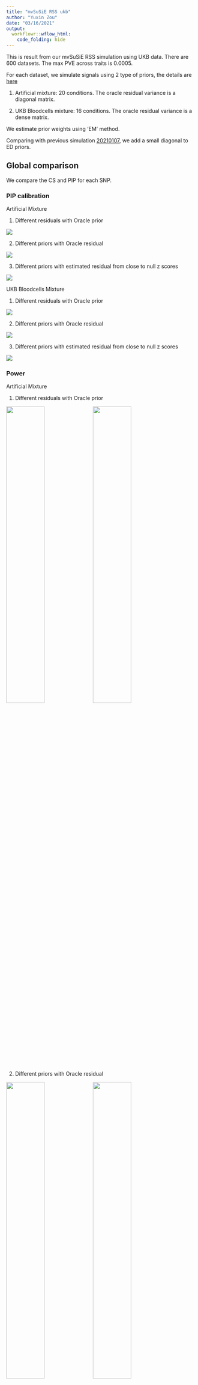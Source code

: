 ```yaml
---
title: "mvSuSiE RSS ukb"
author: "Yuxin Zou"
date: "03/16/2021"
output:
  workflowr::wflow_html:
    code_folding: hide
---
```


This is result from our mvSuSiE RSS simulation using UKB data. There are 600 datasets. The max PVE across traits is 0.0005.

For each dataset, we simulate signals using 2 type of priors, the details are [here](https://zouyuxin.github.io/mmbr-rss-dsc/create_simulation_priors.html)

1. Artificial mixture: 20 conditions. The oracle residual variance is a diagonal matrix.
   
2. UKB Bloodcells mixture: 16 conditions. The oracle residual variance is a dense matrix.
   
We estimate prior weights using ‘EM’ method.

Comparing with previous simulation [20210107](mmbr_rss_ukb_simulation_20210107.html), we add a small diagonal to ED priors. 

## Global comparison

We compare the CS and PIP for each SNP.

### PIP calibration

Artificial Mixture

1. Different residuals with Oracle prior

![](assets/ukb_rss_20210313/ukb_rss_20210313_pip_calibration/ukb_rss_pip_cali_simuartificial_mixture_ukb_glob_resid.png)

2. Different priors with Oracle residual

![](assets/ukb_rss_20210313/ukb_rss_20210313_pip_calibration/ukb_rss_pip_cali_simuartificial_mixture_ukb_glob_priors_oracleresid.png)

3. Different priors with estimated residual from close to null z scores

![](assets/ukb_rss_20210313/ukb_rss_20210313_pip_calibration/ukb_rss_pip_cali_simuartificial_mixture_ukb_glob_priors.png)

UKB Bloodcells Mixture

1. Different residuals with Oracle prior

![](assets/ukb_rss_20210313/ukb_rss_20210313_pip_calibration/ukb_rss_pip_cali_simuukb_bloodcells_mixture_glob_resid.png)

2. Different priors with Oracle residual

![](assets/ukb_rss_20210313/ukb_rss_20210313_pip_calibration/ukb_rss_pip_cali_simuukb_bloodcells_mixture_glob_priors_oracleresid.png)

3. Different priors with estimated residual from close to null z scores

![](assets/ukb_rss_20210313/ukb_rss_20210313_pip_calibration/ukb_rss_pip_cali_simuukb_bloodcells_mixture_glob_priors.png)

### Power

Artificial Mixture

1. Different residuals with Oracle prior

![](assets/ukb_rss_20210313/ukb_rss_20210313_roc/ukb_rss_roc_simuartificial_mixture_ukb_glob.pr.residual.png){width=45%} ![](assets/ukb_rss_20210313/ukb_rss_20210313_roc/ukb_rss_roc_simuartificial_mixture_ukb_glob.roc.residual.png){width=45%}

2. Different priors with Oracle residual

![](assets/ukb_rss_20210313/ukb_rss_20210313_roc/ukb_rss_roc_simuartificial_mixture_ukb_glob.pr.prior_oracleresid.png){width=45%} ![](assets/ukb_rss_20210313/ukb_rss_20210313_roc/ukb_rss_roc_simuartificial_mixture_ukb_glob.roc.prior_oracleresid.png){width=45%}

3. Different priors with estimated residual from Y

![](assets/ukb_rss_20210313/ukb_rss_20210313_roc/ukb_rss_roc_simuartificial_mixture_ukb_glob.pr.prior_residy.png){width=45%} ![](assets/ukb_rss_20210313/ukb_rss_20210313_roc/ukb_rss_roc_simuartificial_mixture_ukb_glob.roc.prior_residy.png){width=45%}

4. Different priors with estimated residual from close to null z scores

![](assets/ukb_rss_20210313/ukb_rss_20210313_roc/ukb_rss_roc_simuartificial_mixture_ukb_glob.pr.prior.png){width=45%} ![](assets/ukb_rss_20210313/ukb_rss_20210313_roc/ukb_rss_roc_simuartificial_mixture_ukb_glob.roc.prior.png){width=45%}

UKB Bloodcells Mixture

1. Different residuals with Oracle prior

![](assets/ukb_rss_20210313/ukb_rss_20210313_roc/ukb_rss_roc_simuukb_bloodcells_mixture_glob.pr.residual.png){width=45%} ![](assets/ukb_rss_20210313/ukb_rss_20210313_roc/ukb_rss_roc_simuukb_bloodcells_mixture_glob.roc.residual.png){width=45%}

2. Different priors with Oracle residual

![](assets/ukb_rss_20210313/ukb_rss_20210313_roc/ukb_rss_roc_simuukb_bloodcells_mixture_glob.pr.prior_oracleresid.png){width=45%} ![](assets/ukb_rss_20210313/ukb_rss_20210313_roc/ukb_rss_roc_simuukb_bloodcells_mixture_glob.roc.prior_oracleresid.png){width=45%}

3. Different priors with estimated residual from Y

![](assets/ukb_rss_20210313/ukb_rss_20210313_roc/ukb_rss_roc_simuukb_bloodcells_mixture_glob.pr.prior_residy.png){width=45%} ![](assets/ukb_rss_20210313/ukb_rss_20210313_roc/ukb_rss_roc_simuukb_bloodcells_mixture_glob.roc.prior_residy.png){width=45%}

4. Different priors with estimated residual from close to null z scores

![](assets/ukb_rss_20210313/ukb_rss_20210313_roc/ukb_rss_roc_simuukb_bloodcells_mixture_glob.pr.prior.png){width=45%} ![](assets/ukb_rss_20210313/ukb_rss_20210313_roc/ukb_rss_roc_simuukb_bloodcells_mixture_glob.roc.prior.png){width=45%}

### CS

Artificial Mixture

```r
library(dplyr)
library(kableExtra)
tb = readRDS('output/ukb_rss_20210313/ukb_rss_20210313_cs/ukb_rss_cs_simuartificial_mixture_ukb_glob.rds')
tb$method = rownames(tb)
rename = list('susie_suff+FALSE' = 'SuSiE',
              'susie_rss+FALSE' = 'SuSiE-RSS',
              'mnm_suff_oracle+oracle' = 'mvSuSiE Oracle prior Oracle residual',
              'mnm_suff_oracle+covY' = 'mvSuSiE Oracle prior Y residual',
              'mnm_suff_identity+oracle' = 'mvSuSiE Random effects prior Oracle residual',
              'mnm_suff_identity+covY' = 'mvSuSiE Random effects prior Y residual',
              'mnm_suff_naive+oracle' = 'mvSuSiE Default prior Oracle residual',
              'mnm_suff_naive+covY' = 'mvSuSiE Default prior Y residual',
              'mnm_suff_ed+oracle' = 'mvSuSiE ED prior Oracle residual',
              'mnm_suff_ed+covY' = 'mvSuSiE ED prior Y residual',
              'mnm_suff_ed_ddcan+oracle' = 'mvSuSiE ED+default prior Oracle residual',
              'mnm_suff_ed_ddcan+covY' = 'mvSuSiE ED+default prior Y residual',
              'mnm_rss_oracle+oracle' = 'mvSuSiE-RSS Oracle prior Oracle residual',
              'mnm_rss_oracle+identity' = 'mvSuSiE-RSS Oracle prior Identity residual',
              'mnm_rss_oracle+nullz' = 'mvSuSiE-RSS Oracle prior z residual', 
              'mnm_rss_oracle+corY' = 'mvSuSiE-RSS Oracle prior Y residual',
              'mnm_rss_identity+oracle' = 'mvSuSiE-RSS Random effects prior Oracle residual',
              'mnm_rss_shared+oracle' = 'mvSuSiE-RSS Fixed effects prior Oracle residual',
              'mnm_rss_naive+oracle' = 'mvSuSiE-RSS Default prior Oracle residual',
              'mnm_rss_ed+oracle' = 'mvSuSiE-RSS ED prior Oracle residual',
              'mnm_rss_ed_ddcan+oracle' = 'mvSuSiE-RSS ED+default prior Oracle residual',
              'mnm_rss_identity_corY+corY' = 'mvSuSiE-RSS Random effects prior Y residual',
              'mnm_rss_shared_corY+corY' = 'mvSuSiE-RSS Fixed effects prior Y residual',
              'mnm_rss_naive_corY+corY' = 'mvSuSiE-RSS Default prior Y residual',
              'mnm_rss_ed_corY+corY' = 'mvSuSiE-RSS ED prior Y residual',
              'mnm_rss_ed_ddcan_corY+corY' = 'mvSuSiE-RSS ED+default prior Y residual',
              'mnm_rss_identity_corZ+nullz' = 'mvSuSiE-RSS Random effects prior z residual',
              'mnm_rss_shared_corZ+nullz' = 'mvSuSiE-RSS Fixed effects prior z residual',
              'mnm_rss_naive_corZ+nullz' = 'mvSuSiE-RSS Default prior z residual',
              'mnm_rss_ed_corZ+nullz' = 'mvSuSiE-RSS ED prior z residual',
              'mnm_rss_ed_ddcan_corZ+nullz' = 'mvSuSiE-RSS ED+default prior z residual')
```

1. Different residuals with Oracle prior

![](assets/ukb_rss_20210313/ukb_rss_20210313_cs/ukb_rss_cs_simuartificial_mixture_ukb_glob_resid_plots.png)

```r
methods_resid = c('mnm_suff_oracle+oracle','mnm_rss_oracle+oracle', 
                  'mnm_rss_oracle+identity','mnm_rss_oracle+nullz','mnm_rss_oracle+corY')
rates_resid = tb %>% filter(method %in% methods_resid)
rates_resid$method = sapply(rates_resid$method, function(x) rename[[x]])
rates_resid$method = gsub(' Oracle prior', '', rates_resid$method)
rates_resid = rates_resid[match(c('mvSuSiE Oracle residual','mvSuSiE-RSS Oracle residual','mvSuSiE-RSS Identity residual',
                                  'mvSuSiE-RSS Y residual','mvSuSiE-RSS z residual'), rates_resid$method),]
rates_resid[,c('size', 'purity', 'overlap', 'power', 'fdr', 'coverage')] %>% kbl() %>% kable_styling()
```

2. Different priors with Oracle residual

![](assets/ukb_rss_20210313/ukb_rss_20210313_cs/ukb_rss_cs_simuartificial_mixture_ukb_glob_priors_oracleresid_plots.png)

```r
methods_prior_oracleresid = c('mnm_rss_oracle+oracle', 'mnm_rss_identity+oracle', 'mnm_rss_shared+oracle',
                              'mnm_rss_naive+oracle', 'mnm_rss_ed+oracle','mnm_rss_ed_ddcan+oracle')
rates_priors_oracleresid = tb %>% filter(method %in% methods_prior_oracleresid)
rates_priors_oracleresid$method = sapply(rates_priors_oracleresid$method, function(x) rename[[x]])
rates_priors_oracleresid$method = gsub(' Oracle residual', '', rates_priors_oracleresid$method)
rates_priors_oracleresid = rates_priors_oracleresid[match(c('mvSuSiE-RSS Oracle prior','mvSuSiE-RSS Fixed effects prior',
                                                            'mvSuSiE-RSS Random effects prior','mvSuSiE-RSS Default prior',
                                                            'mvSuSiE-RSS ED prior','mvSuSiE-RSS ED+default prior'), 
                                                          rates_priors_oracleresid$method),]
rates_priors_oracleresid[,c('size', 'purity', 'overlap', 'power', 'fdr', 'coverage')] %>% kbl() %>% kable_styling()
```

3. Different priors with estimated residual from Y

![](assets/ukb_rss_20210313/ukb_rss_20210313_cs/ukb_rss_cs_simuartificial_mixture_ukb_glob_priors_yresid_plots.png)

```r
methods_prior_y = c('mnm_rss_oracle+corY', 'mnm_rss_identity_corY+corY',
                        'mnm_rss_shared_corY+corY', 'mnm_rss_naive_corY+corY',
                        "mnm_rss_ed_corY+corY","mnm_rss_ed_ddcan_corY+corY")
rates_priors_yresid = tb %>% filter(method %in% methods_prior_y)
rates_priors_yresid$method = sapply(rates_priors_yresid$method, function(x) rename[[x]])
rates_priors_yresid$method = gsub(' Y residual', '', rates_priors_yresid$method)
rates_priors_yresid = rates_priors_yresid[match(c('mvSuSiE-RSS Oracle prior','mvSuSiE-RSS Fixed effects prior',
                                                  'mvSuSiE-RSS Random effects prior','mvSuSiE-RSS Default prior',
                                                  'mvSuSiE-RSS ED prior','mvSuSiE-RSS ED+default prior'), 
                                                rates_priors_yresid$method),]
rates_priors_yresid[,c('size', 'purity', 'overlap', 'power', 'fdr', 'coverage')] %>% kbl() %>% kable_styling()
```

4. Different priors with estimated residual from close to null z scores

![](assets/ukb_rss_20210313/ukb_rss_20210313_cs/ukb_rss_cs_simuartificial_mixture_ukb_glob_priors_plots.png)

```r
methods_prior = c('mnm_rss_oracle+nullz', 'mnm_rss_identity_corZ+nullz', 
                  'mnm_rss_shared_corZ+nullz', 'mnm_rss_naive_corZ+nullz',
                  'mnm_rss_ed_corZ+nullz', 'mnm_rss_ed_ddcan_corZ+nullz')
rates_priors = tb %>% filter(method %in% methods_prior)
rates_priors$method = sapply(rates_priors$method, function(x) rename[[x]])
rates_priors$method = gsub(' Y residual', '', rates_priors$method)
rates_priors$method = gsub(' z residual', '', rates_priors$method)
rates_priors = rates_priors[match(c('mvSuSiE-RSS Oracle prior', 'mvSuSiE-RSS Random effects prior',
                                    'mvSuSiE-RSS Fixed effects prior','mvSuSiE-RSS Default prior',
                                    'mvSuSiE-RSS ED prior','mvSuSiE-RSS ED+default prior'), rates_priors$method),]
rates_priors[,c('size', 'purity', 'overlap', 'power', 'fdr', 'coverage')] %>% kbl() %>% kable_styling()
```

UKB Bloodcells Mixture

```r
tb = readRDS('output/ukb_rss_20210313/ukb_rss_20210313_cs/ukb_rss_cs_simuukb_bloodcells_mixture_glob.rds')
tb$method = rownames(tb)
```

1. Different residuals with Oracle prior

![](assets/ukb_rss_20210313/ukb_rss_20210313_cs/ukb_rss_cs_simuukb_bloodcells_mixture_glob_resid_plots.png)

```r
methods_resid = c('mnm_suff_oracle+oracle','mnm_rss_oracle+oracle', 
                  'mnm_rss_oracle+identity','mnm_rss_oracle+nullz','mnm_rss_oracle+corY')
rates_resid = tb %>% filter(method %in% methods_resid)
rates_resid$method = sapply(rates_resid$method, function(x) rename[[x]])
rates_resid$method = gsub(' Oracle prior', '', rates_resid$method)
rates_resid = rates_resid[match(c('mvSuSiE Oracle residual','mvSuSiE-RSS Oracle residual','mvSuSiE-RSS Identity residual',
                                  'mvSuSiE-RSS Y residual','mvSuSiE-RSS z residual'), rates_resid$method),]
rates_resid[,c('size', 'purity', 'overlap', 'power', 'fdr', 'coverage')] %>% kbl() %>% kable_styling()
```

2. Different priors with Oracle residual

![](assets/ukb_rss_20210313/ukb_rss_20210313_cs/ukb_rss_cs_simuukb_bloodcells_mixture_glob_priors_oracleresid_plots.png)
```r
methods_prior_oracleresid = c('mnm_rss_oracle+oracle', 'mnm_rss_identity+oracle', 'mnm_rss_shared+oracle',
                              'mnm_rss_naive+oracle', 'mnm_rss_ed+oracle','mnm_rss_ed_ddcan+oracle')
rates_priors_oracleresid = tb %>% filter(method %in% methods_prior_oracleresid)
rates_priors_oracleresid$method = sapply(rates_priors_oracleresid$method, function(x) rename[[x]])
rates_priors_oracleresid$method = gsub(' Oracle residual', '', rates_priors_oracleresid$method)
rates_priors_oracleresid = rates_priors_oracleresid[match(c('mvSuSiE-RSS Oracle prior','mvSuSiE-RSS Fixed effects prior',
                                                            'mvSuSiE-RSS Random effects prior','mvSuSiE-RSS Default prior',
                                                            'mvSuSiE-RSS ED prior','mvSuSiE-RSS ED+default prior'), 
                                                          rates_priors_oracleresid$method),]
rates_priors_oracleresid[,c('size', 'purity', 'overlap', 'power', 'fdr', 'coverage')] %>% kbl() %>% kable_styling()
```

3. Different priors with estimated residual from Y

![](assets/ukb_rss_20210313/ukb_rss_20210313_cs/ukb_rss_cs_simuukb_bloodcells_mixture_glob_priors_yresid_plots.png)

```r
methods_prior_y = c('mnm_rss_oracle+corY', 'mnm_rss_identity_corY+corY',
                        'mnm_rss_shared_corY+corY', 'mnm_rss_naive_corY+corY',
                        "mnm_rss_ed_corY+corY","mnm_rss_ed_ddcan_corY+corY")
rates_priors_yresid = tb %>% filter(method %in% methods_prior_y)
rates_priors_yresid$method = sapply(rates_priors_yresid$method, function(x) rename[[x]])
rates_priors_yresid$method = gsub(' Y residual', '', rates_priors_yresid$method)
rates_priors_yresid = rates_priors_yresid[match(c('mvSuSiE-RSS Oracle prior','mvSuSiE-RSS Fixed effects prior',
                                                  'mvSuSiE-RSS Random effects prior','mvSuSiE-RSS Default prior',
                                                  'mvSuSiE-RSS ED prior','mvSuSiE-RSS ED+default prior'), 
                                                rates_priors_yresid$method),]
rates_priors_yresid[,c('size', 'purity', 'overlap', 'power', 'fdr', 'coverage')] %>% kbl() %>% kable_styling()
```

4. Different priors with estimated residual from close to null z scores

![](assets/ukb_rss_20210313/ukb_rss_20210313_cs/ukb_rss_cs_simuukb_bloodcells_mixture_glob_priors_plots.png)

```r
methods_prior = c('mnm_rss_oracle+nullz', 'mnm_rss_identity_corZ+nullz', 
                  'mnm_rss_shared_corZ+nullz', 'mnm_rss_naive_corZ+nullz',
                  'mnm_rss_ed_corZ+nullz', 'mnm_rss_ed_ddcan_corZ+nullz')
rates_priors = tb %>% filter(method %in% methods_prior)
rates_priors$method = sapply(rates_priors$method, function(x) rename[[x]])
rates_priors$method = gsub(' Y residual', '', rates_priors$method)
rates_priors$method = gsub(' z residual', '', rates_priors$method)
rates_priors = rates_priors[match(c('mvSuSiE-RSS Oracle prior', 'mvSuSiE-RSS Random effects prior',
                                    'mvSuSiE-RSS Fixed effects prior','mvSuSiE-RSS Default prior',
                                    'mvSuSiE-RSS ED prior','mvSuSiE-RSS ED+default prior'), rates_priors$method),]
rates_priors[,c('size', 'purity', 'overlap', 'power', 'fdr', 'coverage')] %>% kbl() %>% kable_styling()
```

## Trait specific comparison

We compare the CS and PIP for each SNP in each trait.

### PIP calibration

Artificial Mixture

1. Different residuals with Oracle prior

![](assets/ukb_rss_20210313/ukb_rss_20210313_pip_calibration/ukb_rss_pip_cali_simuartificial_mixture_ukb_cond_resid.png)

2. Different priors with Oracle residual

![](assets/ukb_rss_20210313/ukb_rss_20210313_pip_calibration/ukb_rss_pip_cali_simuartificial_mixture_ukb_cond_priors_oracleresid.png)

3. Different priors with estimated residual from close to null z scores

![](assets/ukb_rss_20210313/ukb_rss_20210313_pip_calibration/ukb_rss_pip_cali_simuartificial_mixture_ukb_cond_priors.png)

UKB Bloodcells Mixture

1. Different residuals with Oracle prior

![](assets/ukb_rss_20210313/ukb_rss_20210313_pip_calibration/ukb_rss_pip_cali_simuukb_bloodcells_mixture_cond_resid.png)

2. Different priors with Oracle residual

![](assets/ukb_rss_20210313/ukb_rss_20210313_pip_calibration/ukb_rss_pip_cali_simuukb_bloodcells_mixture_cond_priors_oracleresid.png)

3. Different priors with estimated residual from close to null z scores

![](assets/ukb_rss_20210313/ukb_rss_20210313_pip_calibration/ukb_rss_pip_cali_simuukb_bloodcells_mixture_cond_priors.png)

### Power

Artificial Mixture

1. Different residuals with Oracle prior

![](assets/ukb_rss_20210313/ukb_rss_20210313_roc/ukb_rss_roc_simuartificial_mixture_ukb_cond.pr.residual.png){width=45%} ![](assets/ukb_rss_20210313/ukb_rss_20210313_roc/ukb_rss_roc_simuartificial_mixture_ukb_cond.roc.residual.png){width=45%}

2. Different priors with Oracle residual

![](assets/ukb_rss_20210313/ukb_rss_20210313_roc/ukb_rss_roc_simuartificial_mixture_ukb_cond.pr.prior_oracleresid.png){width=45%} ![](assets/ukb_rss_20210313/ukb_rss_20210313_roc/ukb_rss_roc_simuartificial_mixture_ukb_cond.roc.prior_oracleresid.png){width=45%}

3. Different priors with estimated residual from close to null z scores

![](assets/ukb_rss_20210313/ukb_rss_20210313_roc/ukb_rss_roc_simuartificial_mixture_ukb_cond.pr.prior.png){width=45%} ![](assets/ukb_rss_20210313/ukb_rss_20210313_roc/ukb_rss_roc_simuartificial_mixture_ukb_cond.roc.prior.png){width=45%}

UKB Bloodcells Mixture

1. Different residuals with Oracle prior

![](assets/ukb_rss_20210313/ukb_rss_20210313_roc/ukb_rss_roc_simuukb_bloodcells_mixture_cond.pr.residual.png){width=45%} ![](assets/ukb_rss_20210313/ukb_rss_20210313_roc/ukb_rss_roc_simuukb_bloodcells_mixture_cond.roc.residual.png){width=45%}

2. Different priors with Oracle residual

![](assets/ukb_rss_20210313/ukb_rss_20210313_roc/ukb_rss_roc_simuukb_bloodcells_mixture_cond.pr.prior_oracleresid.png){width=45%} ![](assets/ukb_rss_20210313/ukb_rss_20210313_roc/ukb_rss_roc_simuukb_bloodcells_mixture_cond.roc.prior_oracleresid.png){width=45%}

3. Different priors with estimated residual from close to null z scores

![](assets/ukb_rss_20210313/ukb_rss_20210313_roc/ukb_rss_roc_simuukb_bloodcells_mixture_cond.pr.prior.png){width=45%} ![](assets/ukb_rss_20210313/ukb_rss_20210313_roc/ukb_rss_roc_simuukb_bloodcells_mixture_cond.roc.prior.png){width=45%}

### CS

Artificial Mixture

```r
tb = readRDS('output/ukb_rss_20210313/ukb_rss_20210313_cs/ukb_rss_cs_simuartificial_mixture_ukb_cond.rds')
tb$method = rownames(tb)
```

1. Different residuals with Oracle prior

![](assets/ukb_rss_20210313/ukb_rss_20210313_cs/ukb_rss_cs_simuartificial_mixture_ukb_cond_resid_plots.png)

```r
methods_resid = c('susie_suff+FALSE','susie_rss+FALSE','mnm_suff_oracle+oracle','mnm_rss_oracle+oracle', 
                  'mnm_rss_oracle+identity','mnm_rss_oracle+nullz','mnm_rss_oracle+corY')
rates_resid = tb %>% filter(method %in% methods_resid)
rates_resid$method = sapply(rates_resid$method, function(x) rename[[x]])
rates_resid$method = gsub(' Oracle prior', '', rates_resid$method)
rates_resid = rates_resid[match(c('SuSiE', 'SuSiE-RSS',
                                  'mvSuSiE Oracle residual','mvSuSiE-RSS Oracle residual','mvSuSiE-RSS Identity residual',
                                  'mvSuSiE-RSS Y residual','mvSuSiE-RSS z residual'), rates_resid$method),]
rates_resid[,c('size', 'purity', 'power', 'fdr', 'coverage')] %>% kbl() %>% kable_styling()
```

2. Different priors with Oracle residual

![](assets/ukb_rss_20210313/ukb_rss_20210313_cs/ukb_rss_cs_simuartificial_mixture_ukb_cond_priors_oraclereid_plots.png)

```r
methods_prior_oracleresid = c('susie_suff+FALSE','susie_rss+FALSE',
                              'mnm_rss_oracle+oracle', 'mnm_rss_identity+oracle', 'mnm_rss_shared+oracle',
                              'mnm_rss_naive+oracle', 'mnm_rss_ed+oracle','mnm_rss_ed_ddcan+oracle')
rates_priors_oracleresid = tb %>% filter(method %in% methods_prior_oracleresid)
rates_priors_oracleresid$method = sapply(rates_priors_oracleresid$method, function(x) rename[[x]])
rates_priors_oracleresid$method = gsub(' Oracle residual', '', rates_priors_oracleresid$method)
rates_priors_oracleresid = rates_priors_oracleresid[match(c('SuSiE', 'SuSiE-RSS',
                                                            'mvSuSiE-RSS Oracle prior','mvSuSiE-RSS Fixed effects prior',
                                                            'mvSuSiE-RSS Random effects prior','mvSuSiE-RSS Default prior',
                                                            'mvSuSiE-RSS ED prior','mvSuSiE-RSS ED+default prior'), 
                                                          rates_priors_oracleresid$method),]
rates_priors_oracleresid[,c('size', 'purity', 'power', 'fdr', 'coverage')] %>% kbl() %>% kable_styling()
```

3. Different priors with estimated residual from Y

![](assets/ukb_rss_20210313/ukb_rss_20210313_cs/ukb_rss_cs_simuartificial_mixture_ukb_cond_priors_yresid_plots.png)

```r
methods_prior_y = c('susie_suff+FALSE','susie_rss+FALSE',
                    'mnm_rss_oracle+corY', 'mnm_rss_identity_corY+corY',
                    'mnm_rss_shared_corY+corY', 'mnm_rss_naive_corY+corY',
                    "mnm_rss_ed_corY+corY","mnm_rss_ed_ddcan_corY+corY")
rates_priors_yresid = tb %>% filter(method %in% methods_prior_y)
rates_priors_yresid$method = sapply(rates_priors_yresid$method, function(x) rename[[x]])
rates_priors_yresid$method = gsub(' Y residual', '', rates_priors_yresid$method)
rates_priors_yresid = rates_priors_yresid[match(c('SuSiE', 'SuSiE-RSS','mvSuSiE-RSS Oracle prior','mvSuSiE-RSS Fixed effects prior',
                                                  'mvSuSiE-RSS Random effects prior','mvSuSiE-RSS Default prior',
                                                  'mvSuSiE-RSS ED prior','mvSuSiE-RSS ED+default prior'), 
                                                rates_priors_yresid$method),]
rates_priors_yresid[,c('size', 'purity', 'power', 'fdr', 'coverage')] %>% kbl() %>% kable_styling()
```

4. Different priors with estimated residual from close to null z scores

![](assets/ukb_rss_20210313/ukb_rss_20210313_cs/ukb_rss_cs_simuartificial_mixture_ukb_cond_priors_plots.png)

```r
methods_prior = c('susie_suff+FALSE','susie_rss+FALSE',
                  'mnm_rss_oracle+nullz', 'mnm_rss_identity_corZ+nullz', 
                  'mnm_rss_shared_corZ+nullz', 'mnm_rss_naive_corZ+nullz',
                  'mnm_rss_ed_corZ+nullz', 'mnm_rss_ed_ddcan_corZ+nullz')
rates_priors = tb %>% filter(method %in% methods_prior)
rates_priors$method = sapply(rates_priors$method, function(x) rename[[x]])
rates_priors$method = gsub(' Y residual', '', rates_priors$method)
rates_priors$method = gsub(' z residual', '', rates_priors$method)
rates_priors = rates_priors[match(c('SuSiE', 'SuSiE-RSS','mvSuSiE-RSS Oracle prior', 'mvSuSiE-RSS Random effects prior',
                                    'mvSuSiE-RSS Fixed effects prior','mvSuSiE-RSS Default prior',
                                    'mvSuSiE-RSS ED prior','mvSuSiE-RSS ED+default prior'), rates_priors$method),]
rates_priors[,c('size', 'purity', 'power', 'fdr', 'coverage')] %>% kbl() %>% kable_styling()
```

UKB Bloodcells Mixture

```r
tb = readRDS('output/ukb_rss_20210313/ukb_rss_20210313_cs/ukb_rss_cs_simuukb_bloodcells_mixture_cond.rds')
tb$method = rownames(tb)
```

1. Different residuals with Oracle prior

![](assets/ukb_rss_20210313/ukb_rss_20210313_cs/ukb_rss_cs_simuukb_bloodcells_mixture_cond_resid_plots.png)

```r
methods_resid = c('susie_suff+FALSE','susie_rss+FALSE','mnm_suff_oracle+oracle','mnm_rss_oracle+oracle', 
                  'mnm_rss_oracle+identity','mnm_rss_oracle+nullz','mnm_rss_oracle+corY')
rates_resid = tb %>% filter(method %in% methods_resid)
rates_resid$method = sapply(rates_resid$method, function(x) rename[[x]])
rates_resid$method = gsub(' Oracle prior', '', rates_resid$method)
rates_resid = rates_resid[match(c('SuSiE', 'SuSiE-RSS',
                                  'mvSuSiE Oracle residual','mvSuSiE-RSS Oracle residual','mvSuSiE-RSS Identity residual',
                                  'mvSuSiE-RSS Y residual','mvSuSiE-RSS z residual'), rates_resid$method),]
rates_resid[,c('size', 'purity', 'power', 'fdr', 'coverage')] %>% kbl() %>% kable_styling()
```


2. Different priors with Oracle residual

![](assets/ukb_rss_20210313/ukb_rss_20210313_cs/ukb_rss_cs_simuukb_bloodcells_mixture_cond_priors_oraclereid_plots.png)
```r
methods_prior_oracleresid = c('susie_suff+FALSE','susie_rss+FALSE',
                              'mnm_rss_oracle+oracle', 'mnm_rss_identity+oracle', 'mnm_rss_shared+oracle',
                              'mnm_rss_naive+oracle', 'mnm_rss_ed+oracle','mnm_rss_ed_ddcan+oracle')
rates_priors_oracleresid = tb %>% filter(method %in% methods_prior_oracleresid)
rates_priors_oracleresid$method = sapply(rates_priors_oracleresid$method, function(x) rename[[x]])
rates_priors_oracleresid$method = gsub(' Oracle residual', '', rates_priors_oracleresid$method)
rates_priors_oracleresid = rates_priors_oracleresid[match(c('SuSiE', 'SuSiE-RSS',
                                                            'mvSuSiE-RSS Oracle prior','mvSuSiE-RSS Fixed effects prior',
                                                            'mvSuSiE-RSS Random effects prior','mvSuSiE-RSS Default prior',
                                                            'mvSuSiE-RSS ED prior','mvSuSiE-RSS ED+default prior'), 
                                                          rates_priors_oracleresid$method),]
rates_priors_oracleresid[,c('size', 'purity', 'power', 'fdr', 'coverage')] %>% kbl() %>% kable_styling()
```

3. Different priors with estimated residual from Y

![](assets/ukb_rss_20210313/ukb_rss_20210313_cs/ukb_rss_cs_simuukb_bloodcells_mixture_cond_priors_yresid_plots.png)

```r
methods_prior_y = c('susie_suff+FALSE','susie_rss+FALSE',
                    'mnm_rss_oracle+corY', 'mnm_rss_identity_corY+corY',
                    'mnm_rss_shared_corY+corY', 'mnm_rss_naive_corY+corY',
                    "mnm_rss_ed_corY+corY","mnm_rss_ed_ddcan_corY+corY")
rates_priors_yresid = tb %>% filter(method %in% methods_prior_y)
rates_priors_yresid$method = sapply(rates_priors_yresid$method, function(x) rename[[x]])
rates_priors_yresid$method = gsub(' Y residual', '', rates_priors_yresid$method)
rates_priors_yresid = rates_priors_yresid[match(c('SuSiE', 'SuSiE-RSS','mvSuSiE-RSS Oracle prior','mvSuSiE-RSS Fixed effects prior',
                                                  'mvSuSiE-RSS Random effects prior','mvSuSiE-RSS Default prior',
                                                  'mvSuSiE-RSS ED prior','mvSuSiE-RSS ED+default prior'), 
                                                rates_priors_yresid$method),]
rates_priors_yresid[,c('size', 'purity', 'power', 'fdr', 'coverage')] %>% kbl() %>% kable_styling()
```

4. Different priors with estimated residual from close to null z scores

![](assets/ukb_rss_20210313/ukb_rss_20210313_cs/ukb_rss_cs_simuukb_bloodcells_mixture_cond_priors_plots.png)

```r
methods_prior = c('susie_suff+FALSE','susie_rss+FALSE',
                  'mnm_rss_oracle+nullz', 'mnm_rss_identity_corZ+nullz', 
                  'mnm_rss_shared_corZ+nullz', 'mnm_rss_naive_corZ+nullz',
                  'mnm_rss_ed_corZ+nullz', 'mnm_rss_ed_ddcan_corZ+nullz')
rates_priors = tb %>% filter(method %in% methods_prior)
rates_priors$method = sapply(rates_priors$method, function(x) rename[[x]])
rates_priors$method = gsub(' Y residual', '', rates_priors$method)
rates_priors$method = gsub(' z residual', '', rates_priors$method)
rates_priors = rates_priors[match(c('SuSiE', 'SuSiE-RSS','mvSuSiE-RSS Oracle prior', 'mvSuSiE-RSS Random effects prior',
                                    'mvSuSiE-RSS Fixed effects prior','mvSuSiE-RSS Default prior',
                                    'mvSuSiE-RSS ED prior','mvSuSiE-RSS ED+default prior'), rates_priors$method),]
rates_priors[,c('size', 'purity', 'power', 'fdr', 'coverage')] %>% kbl() %>% kable_styling()
```
